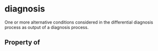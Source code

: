# diagnosis

One or more alternative conditions considered in the differential diagnosis process as output of a diagnosis process.

## Property of



